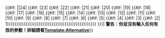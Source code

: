 <includeonly>{{#if: {{{1|}}}|{{{ {{#expr: 1 + ({{CURRENTTIMESTAMP}} - 20000000000000) mod
{{#if: {{{24|}}}|24|
{{#if: {{{23|}}}|23|
{{#if: {{{22|}}}|22|
{{#if: {{{21|}}}|21|
{{#if: {{{20|}}}|20|
{{#if: {{{19|}}}|19|
{{#if: {{{18|}}}|18|
{{#if: {{{17|}}}|17|
{{#if: {{{16|}}}|16|
{{#if: {{{15|}}}|15|
{{#if: {{{14|}}}|14|
{{#if: {{{13|}}}|13|
{{#if: {{{12|}}}|12|
{{#if: {{{11|}}}|11|
{{#if: {{{10|}}}|10|
{{#if: {{{9|}}}|9|
{{#if: {{{8|}}}|8|
{{#if: {{{7|}}}|7|
{{#if: {{{6|}}}|6|
{{#if: {{{5|}}}|5|
{{#if: {{{4|}}}|4|
{{#if: {{{3|}}}|3|
{{#if: {{{2|}}}|2|
1}}}}}}}}}}}}}}}}}}}}}}}}}}}}}}}}}}}}}}}}}}}}}}}} }}}|
'''警告：你並沒有輸入任何有效的參數！詳細請看[[Template:Alternative]]'''}}</includeonly>
<noinclude>{{Documentation}}</noinclude>